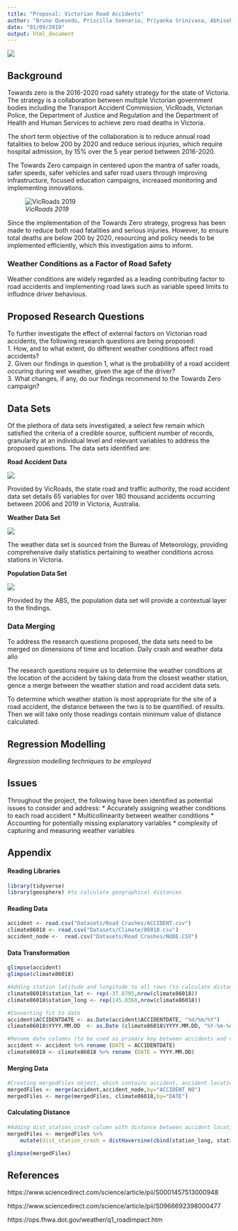 ```yaml
---
title: "Proposal: Victorian Road Accidents"
author: "Bruno Quevedo, Priscilla Soenario, Priyanka Srinivasa, Abhisek Gautam, Sam Knowles, Ganesh Arunagiri"
date: "01/09/2019"
output: html_document
---
```

![](Graphics/TowardsZero.jpg)

## Background
Towards zero is the 2016-2020 road safety strategy for the state of Victoria. The strategy is a collaboration between multiple Victorian government bodies including the Transport Accident Commission, VicRoads, Victorian Police, the Department of Justice and Regulation and the Department of Health and Human Services to achieve zero road deaths in Victoria.

The short term objective of the collaboration is to reduce annual road fatalities to below 200 by 2020 and reduce serious injuries, which require hospital admission, by 15% over the 5 year period between 2016-2020.

The Towards Zero campaign in centered upon the mantra of safer roads, safer speeds, safer vehicles and safer road users through improving infrastructure, focused education campaigns, increased monitoring and implementing innovations.

![_VicRoads 2019_](Graphics/VicRoads_People_Crash_Stats.PNG)

Since the implementation of the Towards Zero strategy, progress has been made to reduce both road fatalities and serious injuries. However, to ensure total deaths are below 200 by 2020, resourcing and policy needs to be implemented efficiently, which this investigation aims to inform.

### Weather Conditions as a Factor of Road Safety
Weather conditions are widely regarded as a leading contributing factor to road accidents
and implementing road laws such as variable speed limits to infludnce driver behavious.


## Proposed Research Questions
To further investigate the effect of external factors on Victorian road accidents, the following research questions are being proposed:   
1. How, and to what extent, do different weather conditions affect road accidents?   
2. Given our findings in question 1, what is the probability of a road accident occuring during wet weather, given the age of the driver?   
3. What changes, if any, do our findings recommend to the Towards Zero campaign?   

## Data Sets
Of the plethora of data sets investigated, a select few remain which satisfied the criteria of  a credible source, sufficient number of records, granularity at an individual level and relevant variables to address the proposed questions. The data sets identified are:

**Road Accident Data**

![](Graphics/Crash_Data_Set.PNG)

Provided by VicRoads, the state road and traffic authority, the road accident data set details 65 variables for over 180 thousand accidents occurring between 2006 and 2019 in Victoria, Australia.

**Weather Data Set**

![](Graphics/Weather_Data_Set.PNG)

The weather data set is sourced from the Bureau of Meteorology, providing comprehensive daily statistics pertaining to weather conditions across stations in Victoria.

**Population Data Set**

![](Graphics/Population_Data_Set.PNG)

Provided by the ABS, the population data set will provide a contextual layer to the findings.

### Data Merging
To address the research questions proposed, the data sets need to be merged on dimensions of time and location. Daily crash and weather data allo

The research questions require us to determine the weather conditions at the location of the accident by taking data from the closest weather station, gence a merge between the weather station and road accident data sets.

To determine which weather station is most appropriate for the site of a road accident, the distance between the two is to be quantified.  of results. Then we will take only those readings contain minimum value of distance calculated.

## Regression Modelling
_Regression modelling techniques to be employed_


## Issues
Throughout the project, the following have been identified as potential issues to consider and address:
* Accurately assigning weather conditions to each road accident
* Multicollinearity between weather conditions
* Accounting for potentially missing explanatory variables
* complexity of capturing and measuring weather variables

## Appendix
#### Reading Libraries
``` r
library(tidyverse)
library(geosphere) #to calculate geographical distances
```

#### Reading Data
``` r
accident <- read.csv("Datasets/Road Crashes/ACCIDENT.csv")
climate86018 <- read.csv("Datasets/Climate/86018.csv")
accident_node <-  read.csv("Datasets/Road Crashes/NODE.CSV")
```

#### Data Transformation
```r
glimpse(accident)
glimpse(climate86018)

#Adding station latitude and longitude to all rows (to calculate distance between the accident and climate station)
climate86018$station_lat <- rep(-37.8795,nrow(climate86018))
climate86018$station_long <- rep(145.0368,nrow(climate86018))

#Converting fct to date
accident$ACCIDENTDATE <- as.Date(accident$ACCIDENTDATE, "%d/%m/%Y")
climate86018$YYYY.MM.DD  <- as.Date (climate86018$YYYY.MM.DD, "%Y-%m-%d")

#Rename date columns (to be used as primary key between accidents and climate data)
accident <- accident %>% rename (DATE = ACCIDENTDATE)
climate86018 <- climate86018 %>% rename (DATE = YYYY.MM.DD)
```

#### Merging Data
```r
#Creating mergedFiles object, which contains accident, accident location and climate data
mergedFiles <- merge(accident,accident_node,by="ACCIDENT_NO")
mergedFiles <- merge(mergedFiles, climate86018,by="DATE")
```

#### Calculating Distance
```r
#Adding dist_station_crash column with distance between accident location and climate observatory
mergedFiles <- mergedFiles %>% 
	mutate(dist_station_crash = distHaversine(cbind(station_long, station_lat), cbind(Long, Lat)))

glimpse(mergedFiles)
```

## References
https://www.sciencedirect.com/science/article/pii/S0001457513000948

https://www.sciencedirect.com/science/article/pii/S0966692398000477	

https://ops.fhwa.dot.gov/weather/q1_roadimpact.htm
